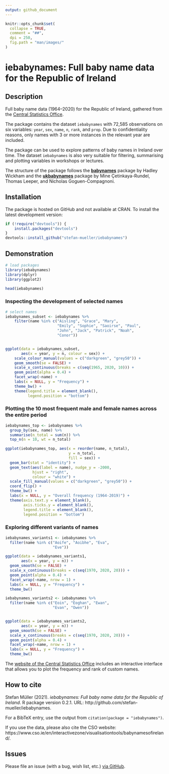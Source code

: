 ```yaml
---
output: github_document
---
```


```r
knitr::opts_chunk$set(
  collapse = TRUE,
  comment = "##",
  dpi = 250,
  fig.path = "man/images/"
)
```

# iebabynames: Full baby name data for the Republic of Ireland 


## Description

Full baby name data (1964–2020) for the Republic of Ireland, gathered from the [Central Statistics Office](https://www.cso.ie/en/interactivezone/visualisationtools/babynamesofireland/).

The package contains the dataset `iebabynames` with 72,585 observations on six variables: `year`, `sex`, `name`, `n`, `rank`, and `prop`. Due to confidentiality reasons, only names with 3 or more instances in the relevant year are included.

The package can be used to explore patterns of baby names in Ireland over time. The dataset `iebabynames` is also very suitable for filtering, summarising and plotting variables in workshops or lectures.

The structure of the package follows the [**babynames**](https://cran.r-project.org/web/packages/babynames/index.html) package by Hadley Wickham and the [**ukbabynames**](https://mine-cetinkaya-rundel.github.io/ukbabynames/) package by Mine Çetinkaya-Rundel, Thomas Leeper, and Nicholas Goguen-Compagnoni. 


## Installation

The package is hosted on GitHub and not available at CRAN. To install the latest development version:

```r
if (!require("devtools")) {
    install.packages("devtools")
}
devtools::install_github("stefan-mueller/iebabynames") 
```

## Demonstration

```r
# load packages
library(iebabynames)
library(dplyr)
library(ggplot2)

head(iebabynames)
```


### Inspecting the development of selected names

```r
# select names
iebabynames_subset <- iebabynames %>% 
    filter(name %in% c("Aisling", "Grace", "Mary",
                       "Emily", "Sophie", "Saoirse", "Paul",
                       "John", "Jack", "Patrick", "Noah",
                       "Conor"))


ggplot(data = iebabynames_subset,
       aes(x = year, y = n, colour = sex)) +
    scale_colour_manual(values = c("darkgreen", "grey50")) +
    geom_smooth(se = FALSE) +
    scale_x_continuous(breaks = c(seq(1965, 2020, 10))) +
    geom_point(alpha = 0.4) +
    facet_wrap(~name) +
    labs(x = NULL, y = "Frequency") +
    theme_bw() +
    theme(legend.title = element_blank(),
          legend.position = "bottom")
```

### Plotting the 10 most frequent male and female names across the entire period

```r
iebabynames_top <- iebabynames %>% 
  group_by(sex, name) %>% 
  summarise(n_total = sum(n)) %>% 
  top_n(n = 10, wt = n_total)

ggplot(iebabynames_top, aes(x = reorder(name, n_total),
                            y = n_total,
                            fill = sex)) +
  geom_bar(stat = "identity") +
  geom_text(aes(label = name), nudge_y = -2000, 
            hjust = "right",
            colour = "white") +
  scale_fill_manual(values = c("darkgreen", "grey50")) +
  coord_flip() +
  theme_bw() +
  labs(x = NULL, y = "Overall frequency (1964-2019)") +
  theme(axis.text.y = element_blank(),
        axis.ticks.y = element_blank(),
        legend.title = element_blank(),
        legend.position = "bottom") 
```

### Exploring different variants of names

```r
iebabynames_variants1 <- iebabynames %>% 
  filter(name %in% c("Aoife", "Aoibhe", "Eva",
                     "Eve"))

ggplot(data = iebabynames_variants1,
       aes(x = year, y = n)) +
  geom_smooth(se = FALSE) +
  scale_x_continuous(breaks = c(seq(1970, 2020, 20))) +
  geom_point(alpha = 0.4) +
  facet_wrap(~name, nrow = 1) +
  labs(x = NULL, y = "Frequency") +
  theme_bw()
```


```r
iebabynames_variants2 <- iebabynames %>% 
  filter(name %in% c("Eoin", "Eoghan", "Ewan",
                     "Evan", "Owen"))


ggplot(data = iebabynames_variants2,
       aes(x = year, y = n)) +
  geom_smooth(se = FALSE) +
  scale_x_continuous(breaks = c(seq(1970, 2020, 20))) +
  geom_point(alpha = 0.4) +
  facet_wrap(~name, nrow = 1) +
  labs(x = NULL, y = "Frequency") +
  theme_bw()
```

The [website of the Central Statistics Office](https://www.cso.ie/en/interactivezone/visualisationtools/babynamesofireland/) includes an interactive interface that allows you to plot the frequency and rank of custom names.


## How to cite

Stefan Müller (2021). _iebabynames: Full baby name data for the Republic of Ireland_. R package version 0.2.1. URL: http://github.com/stefan-mueller/iebabynames.

For a BibTeX entry, use the output from `citation(package = "iebabynames")`.

If you use the data, please also cite the CSO website: https://www.cso.ie/en/interactivezone/visualisationtools/babynamesofireland/.

## Issues

Please file an issue (with a bug, wish list, etc.) [via GitHub](https://github.com/stefan-mueller/iebabynames/issues).

